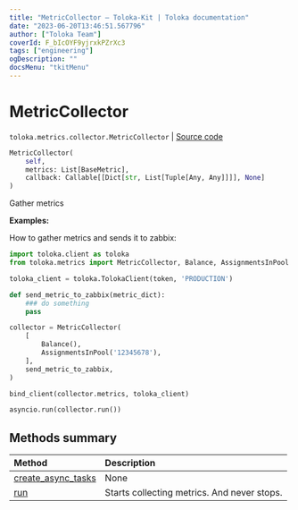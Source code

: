 ```yaml
---
title: "MetricCollector — Toloka-Kit | Toloka documentation"
date: "2023-06-20T13:46:51.567796"
author: ["Toloka Team"]
coverId: F_bIcOYF9yjrxkPZrXc3
tags: ["engineering"]
ogDescription: ""
docsMenu: "tkitMenu"
---
```


# MetricCollector

`toloka.metrics.collector.MetricCollector` | [Source code](https://github.com/Toloka/toloka-kit/blob/v1.2.0/src/metrics/collector.py#L18)

```python
MetricCollector(
    self,
    metrics: List[BaseMetric],
    callback: Callable[[Dict[str, List[Tuple[Any, Any]]]], None]
)
```

Gather metrics

**Examples:**

How to gather metrics and sends it to zabbix:

```python
import toloka.client as toloka
from toloka.metrics import MetricCollector, Balance, AssignmentsInPool

toloka_client = toloka.TolokaClient(token, 'PRODUCTION')

def send_metric_to_zabbix(metric_dict):
    ### do something
    pass

collector = MetricCollector(
    [
        Balance(),
        AssignmentsInPool('12345678'),
    ],
    send_metric_to_zabbix,
)

bind_client(collector.metrics, toloka_client)

asyncio.run(collector.run())
```

## Methods summary

| Method | Description |
| :------| :-----------|
[create_async_tasks](/docs/toloka-kit/reference/toloka.metrics.collector.MetricCollector.create_async_tasks)| None
[run](/docs/toloka-kit/reference/toloka.metrics.collector.MetricCollector.run)| Starts collecting metrics. And never stops.